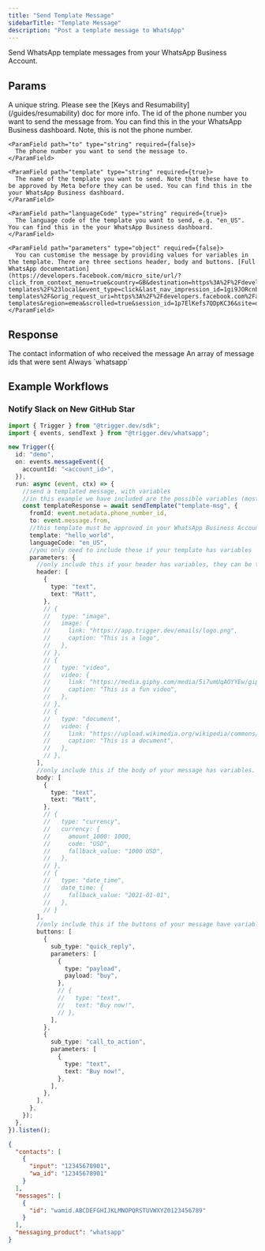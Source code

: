 ```yaml
---
title: "Send Template Message"
sidebarTitle: "Template Message"
description: "Post a template message to WhatsApp"
---
```


Send WhatsApp template messages from your WhatsApp Business Account.

## Params

<ParamField path="key" type="string" required={true}>
  A unique string. Please see the [Keys and Resumability](/guides/resumability)
  doc for more info.
</ParamField>

<ParamField path="message" type="object" required={true}>
  <Expandable title="properties" defaultOpen={true}>
    <ParamField path="fromId" type="string" required={false}>
      The id of the phone number you want to send the message from. You can find this in the your WhatsApp Business dashboard. Note, this is not the phone number.
    </ParamField>

    <ParamField path="to" type="string" required={false}>
      The phone number you want to send the message to.
    </ParamField>

    <ParamField path="template" type="string" required={true}>
      The name of the template you want to send. Note that these have to be approved by Meta before they can be used. You can find this in the your WhatsApp Business dashboard.
    </ParamField>

    <ParamField path="languageCode" type="string" required={true}>
      The language code of the template you want to send, e.g. "en_US". You can find this in the your WhatsApp Business dashboard.
    </ParamField>

    <ParamField path="parameters" type="object" required={false}>
      You can customise the message by providing values for variables in the template. There are three sections header, body and buttons. [Full WhatsApp documentation](https://developers.facebook.com/micro_site/url/?click_from_context_menu=true&country=GB&destination=https%3A%2F%2Fdevelopers.facebook.com%2Fdocs%2Fwhatsapp%2Fapi%2Fmessages%2Fmessage-templates%2F%23local&event_type=click&last_nav_impression_id=1gi9JORcnblgd3gKs&max_percent_page_viewed=52&max_viewport_height_px=1272&max_viewport_width_px=2560&orig_http_referrer=https%3A%2F%2Fdevelopers.facebook.com%2Fdocs%2Fwhatsapp%2Fapi%2Fmessages%2Fmessage-templates%2F&orig_request_uri=https%3A%2F%2Fdevelopers.facebook.com%2Fajax%2Fdocs%2Fnav%2F%3Fpath1%3Dwhatsapp%26path2%3Dapi%26path3%3Dmessages%26path4%3Dmessage-templates&region=emea&scrolled=true&session_id=1p7ElKefs7QDpKC36&site=developers)
    </ParamField>

  </Expandable>
</ParamField>

## Response

<ResponseField name="contacts" type="object">
  The contact information of who received the message
</ResponseField>

<ResponseField name="messages" type="object">
  An array of message ids that were sent
</ResponseField>

<ResponseField name="messaging_product" type="string">
  Always `whatsapp`
</ResponseField>

## Example Workflows

### Notify Slack on New GitHub Star

<CodeGroup>

```typescript Automated reply to WhatsApp messages
import { Trigger } from "@trigger.dev/sdk";
import { events, sendText } from "@trigger.dev/whatsapp";

new Trigger({
  id: "demo",
  on: events.messageEvent({
    accountId: "<account_id>",
  }),
  run: async (event, ctx) => {
    //send a templated message, with variables
    //in this example we have included are the possible variables (mostly commented out)
    const templateResponse = await sendTemplate("template-msg", {
      fromId: event.metadata.phone_number_id,
      to: event.message.from,
      //this template must be approved in your WhatsApp Business Account
      template: "hello_world",
      languageCode: "en_US",
      //you only need to include these if your template has variables
      parameters: {
        //only include this if your header has variables, they can be text, image, video or document
        header: [
          {
            type: "text",
            text: "Matt",
          },
          // {
          //   type: "image",
          //   image: {
          //     link: "https://app.trigger.dev/emails/logo.png",
          //     caption: "This is a logo",
          //   },
          // },
          // {
          //   type: "video",
          //   video: {
          //     link: "https://media.giphy.com/media/5i7umUqAOYYEw/giphy.mp4",
          //     caption: "This is a fun video",
          //   },
          // },
          // {
          //   type: "document",
          //   video: {
          //     link: "https://upload.wikimedia.org/wikipedia/commons/2/20/Re_example.pdf",
          //     caption: "This is a document",
          //   },
          // },
        ],
        //only include this if the body of your message has variables. They can be text, currency, date_time
        body: [
          {
            type: "text",
            text: "Matt",
          },
          // {
          //   type: "currency",
          //   currency: {
          //     amount_1000: 1000,
          //     code: "USD",
          //     fallback_value: "1000 USD",
          //   },
          // },
          // {
          //   type: "date_time",
          //   date_time: {
          //     fallback_value: "2021-01-01",
          //   },
          // }
        ],
        //only include this if the buttons of your message have variables. They can be quick_reply or call_to_action
        buttons: [
          {
            sub_type: "quick_reply",
            parameters: [
              {
                type: "payload",
                payload: "buy",
              },
              // {
              //   type: "text",
              //   text: "Buy now!",
              // },
            ],
          },
          {
            sub_type: "call_to_action",
            parameters: [
              {
                type: "text",
                text: "Buy now!",
              },
            ],
          },
        ],
      },
    });
  },
}).listen();
```

```json Example response
{
  "contacts": [
    {
      "input": "12345678901",
      "wa_id": "12345678901"
    }
  ],
  "messages": [
    {
      "id": "wamid.ABCDEFGHIJKLMNOPQRSTUVWXYZ0123456789"
    }
  ],
  "messaging_product": "whatsapp"
}
```

</CodeGroup>
